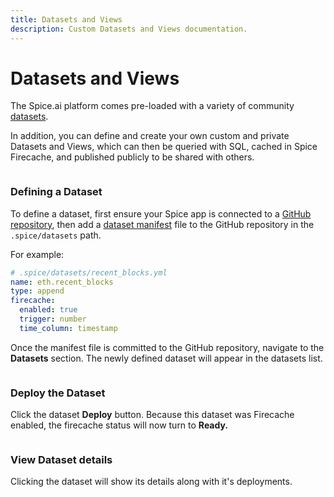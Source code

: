 ```yaml
---
title: Datasets and Views
description: Custom Datasets and Views documentation.
---
```


# Datasets and Views

The Spice.ai platform comes pre-loaded with a variety of community [datasets](datasets.md).

In addition, you can define and create your own custom and private Datasets and Views, which can then be queried with SQL, cached in Spice Firecache, and published publicly to be shared with others.

<img src="../.gitbook/assets/screenshot 4 - GitHub.png" alt=""/>

### Defining a Dataset

To define a dataset, first ensure your Spice app is connected to a [GitHub repository](../portal/apps/connect-github-repository.md), then add a [dataset manifest](../reference/specifications/dataset-and-view-yaml-specification/) file to the GitHub repository in the `.spice/datasets` path.

For example:

```yaml
# .spice/datasets/recent_blocks.yml
name: eth.recent_blocks
type: append
firecache:
  enabled: true
  trigger: number
  time_column: timestamp
```

Once the manifest file is committed to the GitHub repository, navigate to the **Datasets** section. The newly defined dataset will appear in the datasets list.

<img src="../.gitbook/assets/Screenshot 2023-10-24 at 5.03.22 PM.png" alt=""/>

### Deploy the Dataset

Click the dataset **Deploy** button. Because this dataset was Firecache enabled, the firecache status will now turn to **Ready.**

<img src="../.gitbook/assets/Screenshot 2023-10-24 at 5.48.15 PM.png" alt=""/>

### View Dataset details

Clicking the dataset will show its details along with it's deployments.

<img src="../.gitbook/assets/Screenshot 2023-10-24 at 5.48.49 PM.png" alt=""/>